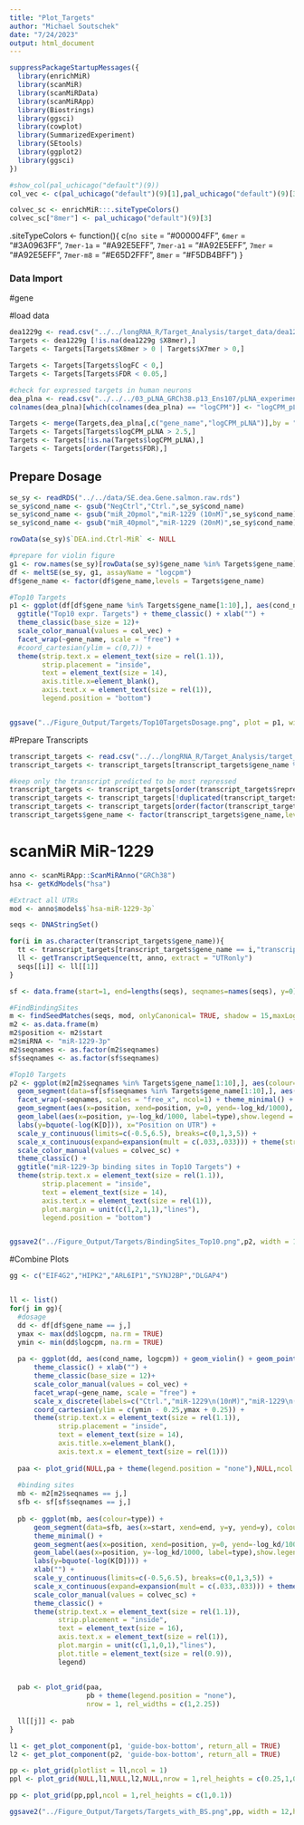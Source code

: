 ---
title: "Plot_Targets"
author: "Michael Soutschek"
date: "7/24/2023"
output: html_document
---


```{r}
suppressPackageStartupMessages({
  library(enrichMiR)
  library(scanMiR)
  library(scanMiRData)
  library(scanMiRApp)
  library(Biostrings)
  library(ggsci)
  library(cowplot)
  library(SummarizedExperiment)
  library(SEtools)
  library(ggplot2)
  library(ggsci)
})

```

```{r}
#show_col(pal_uchicago("default")(9))
col_vec <- c(pal_uchicago("default")(9)[1],pal_uchicago("default")(9)[3],pal_uchicago("default")(9)[5],pal_uchicago("default")(9)[2])
```

```{r}
colvec_sc <- enrichMiR:::.siteTypeColors()
colvec_sc["8mer"] <- pal_uchicago("default")(9)[3]
```

.siteTypeColors <- function(){
  c(`no site` = "#000004FF",
    `6mer` = "#3A0963FF",
    `7mer-1a` = "#A92E5EFF",
    `7mer-a1` = "#A92E5EFF",
    `7mer` = "#A92E5EFF",
    `7mer-m8` = "#E65D2FFF",
    `8mer` = "#F5DB4BFF")
}


### Data Import
#gene

#load data
```{r}
dea1229g <- read.csv("../../longRNA_R/Target_Analysis/target_data/dea1229_targets_genebased_10nm.csv")
Targets <- dea1229g [!is.na(dea1229g $X8mer),]
Targets <- Targets[Targets$X8mer > 0 | Targets$X7mer > 0,]

Targets <- Targets[Targets$logFC < 0,]
Targets <- Targets[Targets$FDR < 0.05,]
```

```{r}
#check for expressed targets in human neurons
dea_plna <- read.csv("../../../03_pLNA_GRCh38.p13_Ens107/pLNA_experiment/Target_Analysis/miR1229/target_data/dea1229_targets_genebased.csv")
colnames(dea_plna)[which(colnames(dea_plna) == "logCPM")] <- "logCPM_pLNA"

Targets <- merge(Targets,dea_plna[,c("gene_name","logCPM_pLNA")],by = "gene_name",all.x = TRUE)
Targets <- Targets[Targets$logCPM_pLNA > 2.5,]
Targets <- Targets[!is.na(Targets$logCPM_pLNA),]
Targets <- Targets[order(Targets$FDR),]
```


##########
##########

## Prepare Dosage
```{r}
se_sy <- readRDS("../../data/SE.dea.Gene.salmon.raw.rds")
se_sy$cond_name <- gsub("NegCtrl","Ctrl.",se_sy$cond_name)
se_sy$cond_name <- gsub("miR_20pmol","miR-1229 (10nM)",se_sy$cond_name)
se_sy$cond_name <- gsub("miR_40pmol","miR-1229 (20nM)",se_sy$cond_name)

rowData(se_sy)$`DEA.ind.Ctrl-MiR` <- NULL
```

```{r}
#prepare for violin figure
g1 <- row.names(se_sy)[rowData(se_sy)$gene_name %in% Targets$gene_name]
df <- meltSE(se_sy, g1, assayName = "logcpm")
df$gene_name <- factor(df$gene_name,levels = Targets$gene_name)
```



```{r}
#Top10 Targets
p1 <- ggplot(df[df$gene_name %in% Targets$gene_name[1:10],], aes(cond_name, logcpm)) + geom_violin() + geom_point(aes(color = experiment)) +  
  ggtitle("Top10 expr. Targets") + theme_classic() + xlab("") +
  theme_classic(base_size = 12)+
  scale_color_manual(values = col_vec) +
  facet_wrap(~gene_name, scale = "free") +
  #coord_cartesian(ylim = c(0,7)) +
  theme(strip.text.x = element_text(size = rel(1.1)),
        strip.placement = "inside",
        text = element_text(size = 14), 
        axis.title.x=element_blank(),
        axis.text.x = element_text(size = rel(1)),
        legend.position = "bottom")


ggsave("../Figure_Output/Targets/Top10TargetsDosage.png", plot = p1, width = 20,height = 10, bg = "transparent")
```


##########
##########


#Prepare Transcripts
```{r}
transcript_targets <- read.csv("../../longRNA_R/Target_Analysis/target_data/dea1229_targets_transcriptbased_10nm.csv")
transcript_targets <- transcript_targets[transcript_targets$gene_name %in% Targets$gene_name,]
```

```{r}
#keep only the transcript predicted to be most repressed
transcript_targets <- transcript_targets[order(transcript_targets$repression),]
transcript_targets <- transcript_targets[!duplicated(transcript_targets$gene_name),]
transcript_targets <- transcript_targets[order(factor(transcript_targets$gene_name,levels = Targets$gene_name)),]
transcript_targets$gene_name <- factor(transcript_targets$gene_name,levels = Targets$gene_name)
```




# scanMiR MiR-1229
```{r}
anno <- scanMiRApp::ScanMiRAnno("GRCh38")
hsa <- getKdModels("hsa")
```

```{r}
#Extract all UTRs
mod <- anno$models$`hsa-miR-1229-3p`

seqs <- DNAStringSet()

for(i in as.character(transcript_targets$gene_name)){
  tt <- transcript_targets[transcript_targets$gene_name == i,"transcript"]
  ll <- getTranscriptSequence(tt, anno, extract = "UTRonly")
  seqs[[i]] <- ll[[1]]
}

sf <- data.frame(start=1, end=lengths(seqs), seqnames=names(seqs), y=0)
```

```{r}
#FindBindingSites
m <- findSeedMatches(seqs, mod, onlyCanonical= TRUE, shadow = 15,maxLogKd = c(-0.3,-0.3))
m2 <- as.data.frame(m)
m2$position <- m2$start
m2$miRNA <- "miR-1229-3p"
m2$seqnames <- as.factor(m2$seqnames)
sf$seqnames <- as.factor(sf$seqnames)
```



```{r}
#Top10 Targets
p2 <- ggplot(m2[m2$seqnames %in% Targets$gene_name[1:10],], aes(colour=type)) + 
  geom_segment(data=sf[sf$seqnames %in% Targets$gene_name[1:10],], aes(x=start, xend=end, y=y, yend=y), colour="black") + 
  facet_wrap(~seqnames, scales = "free_x", ncol=1) + theme_minimal() +
  geom_segment(aes(x=position, xend=position, y=0, yend=-log_kd/1000), size=2) +
  geom_label(aes(x=position, y=-log_kd/1000, label=type),show.legend = FALSE) +
  labs(y=bquote(-log(K[D])), x="Position on UTR") + 
  scale_y_continuous(limits=c(-0.5,6.5), breaks=c(0,1,3,5)) +
  scale_x_continuous(expand=expansion(mult = c(.033,.033))) + theme(strip.text=element_text(face="bold") ) +
  scale_color_manual(values = colvec_sc) +
  theme_classic() +
  ggtitle("miR-1229-3p binding sites in Top10 Targets") +
  theme(strip.text.x = element_text(size = rel(1.1)),
        strip.placement = "inside",
        text = element_text(size = 14), 
        axis.text.x = element_text(size = rel(1)),
        plot.margin = unit(c(1,2,1,1),"lines"),
        legend.position = "bottom")


ggsave2("../Figure_Output/Targets/BindingSites_Top10.png",p2, width = 12,height = 16, bg = "white")
```




##########
##########

#Combine Plots
```{r}
gg <- c("EIF4G2","HIPK2","ARL6IP1","SYNJ2BP","DLGAP4")


ll <- list()
for(j in gg){
  #dosage
  dd <- df[df$gene_name == j,]
  ymax <- max(dd$logcpm, na.rm = TRUE)
  ymin <- min(dd$logcpm, na.rm = TRUE)
  
  pa <- ggplot(dd, aes(cond_name, logcpm)) + geom_violin() + geom_point(aes(color = experiment)) +
      theme_classic() + xlab("") +
      theme_classic(base_size = 12)+
      scale_color_manual(values = col_vec) +
      facet_wrap(~gene_name, scale = "free") +
      scale_x_discrete(labels=c("Ctrl.","miR-1229\n(10nM)","miR-1229\n(20nM)")) +
      coord_cartesian(ylim = c(ymin - 0.25,ymax + 0.25)) +
      theme(strip.text.x = element_text(size = rel(1.1)),
            strip.placement = "inside",
            text = element_text(size = 14), 
            axis.title.x=element_blank(),
            axis.text.x = element_text(size = rel(1)))
  
  paa <- plot_grid(NULL,pa + theme(legend.position = "none"),NULL,ncol = 1,rel_heights = c(0.1,1,0.2))
  
  #binding sites
  mb <- m2[m2$seqnames == j,]
  sfb <- sf[sf$seqnames == j,]
  
  pb <- ggplot(mb, aes(colour=type)) + 
      geom_segment(data=sfb, aes(x=start, xend=end, y=y, yend=y), colour="black") + 
      theme_minimal() +
      geom_segment(aes(x=position, xend=position, y=0, yend=-log_kd/1000), size=2) +
      geom_label(aes(x=position, y=-log_kd/1000, label=type),show.legend = FALSE) +
      labs(y=bquote(-log(K[D]))) +
      xlab("") +
      scale_y_continuous(limits=c(-0.5,6.5), breaks=c(0,1,3,5)) +
      scale_x_continuous(expand=expansion(mult = c(.033,.033))) + theme(strip.text=element_text(face="bold") ) +
      scale_color_manual(values = colvec_sc) +
      theme_classic() +
      theme(strip.text.x = element_text(size = rel(1.1)),
            strip.placement = "inside",
            text = element_text(size = 16), 
            axis.text.x = element_text(size = rel(1)),
            plot.margin = unit(c(1,1,0,1),"lines"),
            plot.title = element_text(size = rel(0.9)),
            legend) 
  
  
  pab <- plot_grid(paa,
                   pb + theme(legend.position = "none"),
                   nrow = 1, rel_widths = c(1,2.25))
  
  ll[[j]] <- pab
}
```


```{r}
l1 <- get_plot_component(p1, 'guide-box-bottom', return_all = TRUE)
l2 <- get_plot_component(p2, 'guide-box-bottom', return_all = TRUE)

pp <- plot_grid(plotlist = ll,ncol = 1)
ppl <- plot_grid(NULL,l1,NULL,l2,NULL,nrow = 1,rel_heights = c(0.25,1,0.25,1,0.25))

pp <- plot_grid(pp,ppl,ncol = 1,rel_heights = c(1,0.1))

ggsave2("../Figure_Output/Targets/Targets_with_BS.png",pp, width = 12,height = 13, bg = "white")
```









